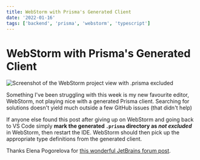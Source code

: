 ```yaml
---
title: WebStorm with Prisma's Generated Client
date: '2022-01-16'
tags: ['backend', 'prisma', 'webstorm', 'typescript']
---
```


# WebStorm with Prisma's Generated Client

<Image
  title="Excluded .prisma directory"
  alt="Screenshot of the WebStorm project view with .prisma excluded"
  height={440}
  src="/images/blog/webstorm-with-prisma-generated-client/excluded-prisma-directory.png"
  width={814}
/>

Something I've been struggling with this week is my new favourite editor,
WebStorm, not playing nice with a generated Prisma client. Searching for
solutions doesn't yield much outside a few GitHub issues (that didn't help)

If anyone else found this post after giving up on WebStorm and going back to VS
Code simply **mark the generated `.prisma` directory as _not excluded_** in WebStorm,
then restart the IDE. WebStorm should then pick up the appropriate type
definitions from the generated client.

Thanks Elena Pogorelova for [this wonderful JetBrains forum post](https://intellij-support.jetbrains.com/hc/en-us/community/posts/360009385399-Go-to-declaration-auto-import-doesn-t-work-in-certain-situations).
